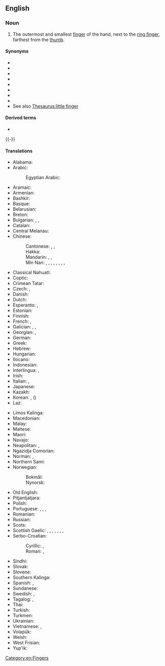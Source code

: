 {{also|little-finger}}
==English==
{{picdic
|image=Paume de main.jpeg
|width=310
|labels=
{{picdiclabel|color=white|fontsize=18|posx=100|posy=179|link=palm|lang=en}}
{{picdiclabel|color=white|fontsize=12|posx=20|posy=200|link=wrist|align=left|lang=en}}
{{picdiclabel|color=white|fontsize=12|posx=90|posy=70|link=thumb|lang=en}}
{{picdiclabel|color=white|fontsize=12|posx=200|posy=125|link=index finger|lang=en}}
{{picdiclabel|color=white|fontsize=12|posx=225|posy=160|link=middle finger|lang=en}}
{{picdiclabel|color=white|fontsize=12|posx=220|posy=205|link=ring finger|lang=en}}
{{picdiclabel|color=white|fontsize=18|posx=200|posy=245|link=little finger|lang=en}}
{{picdiclabel|color=white|fontsize=18|posx=200|posy=265|link=pinky|altlink=(pinky)|lang=en}}
|detail1=Click on labels in the image
|detail2=
{{picdicimg|image=Paume de main.jpeg|link=hand|lang=en}}
}}

===Noun===
{{en-noun}}

# The outermost and smallest [[finger]] of the hand, next to the [[ring finger]], farthest from the [[thumb]].

====Synonyms====
* {{l|en|auricular}}
* {{l|en|digit V}}
* {{l|en|ear-finger}}
* {{l|en|fifth digit}}
* {{l|en|fourth finger}}
* {{l|en|mercurial finger}}
* {{l|en|pinkie}}
* {{l|en|pinkie finger}}
* See also [[Thesaurus:little finger]]

====Derived terms====
* {{l|en|wrap around one's little finger}}

{{-}}

====Translations====
{{trans-top|outermost and smallest finger of the hand}}
* Alabama: {{t|akz|ilbochòosi}}
* Arabic: {{t|ar|خِنْصِر|m}}
*: Egyptian Arabic: {{t|arz|خنصر|m|tr=xínṣar|sc=Arab}}
* Aramaic: {{t|arc|ܚܨܪܐ|m|tr=ḥeṣrāʾ|sc=Hebr}}
* Armenian: {{t+|hy|ճկույթ}}
* Bashkir: {{t|ba|сәтәкәй}}
* Basque: {{t|eu|atxiki}}
* Belarusian: {{t|be|мязінец|m|tr=mjazínjec|sc=Cyrl}}
* Breton: {{t+|br|biz-bihan|m}}
* Bulgarian: {{t+|bg|кутре|n|tr=kútre|sc=Cyrl}}, {{t|bg|малък пръст|m|tr=málǎk prǎst|sc=Cyrl}}, {{t|bg|малешка|f|tr=maléška|sc=Cyrl}}
* Catalan: {{t+|ca|dit petit|m}}
* Central Melanau: {{t|mel|tujok ingeh}}
* Chinese:
*: Cantonese: {{t|yue|小指|tr=siu2 zi2}}, {{t|yue|手指尾|tr=sau2 zi2 mei5-1}}, {{t|yue|尾指|tr=mei5-1 zi2}}
*: Hakka: {{t|hak|手指尾|tr=sú-chṳ́-mî, sú-chí-mî}}
*: Mandarin: {{t+|cmn|小指|tr=xiǎozhǐ|sc=Hani}}, {{t+|cmn|小拇指|tr=xiǎomǔzhǐ}}, {{t|cmn|尾指|tr=wěizhǐ}}
*: Min Nan: {{t+|nan|尾指|tr=bóe-cháiⁿ, bé-cháiⁿ}}, {{t|nan|尾指仔|tr=bóe-cháiⁿ-á, bé-cháiⁿ-á}}, {{t|nan|尾指指|tr=bóe-chéng-cháiⁿ, bé-chéng-cháiⁿ}}, {{t|nan|尾指指仔|tr=bóe-chéng-cháiⁿ-á, bé-chéng-cháiⁿ-á}}, {{t|nan|煞尾指|tr=soah-bóe-cháiⁿ}}, {{t|nan|尾指頭仔}}, {{t|nan|尾指头仔|tr=bóe-chéng-thâu-á}}, {{t|nan|尾抅仔|tr=bé-niuh--á}}, {{t|nan|不吉|tr=put-kiat}}
* Classical Nahuatl: {{t|nci|mahpiltōntli}}
* Coptic: {{t|cop|ⲥⲁⲗⲟⲩⲡⲓⲛ|m}}
* Crimean Tatar: {{t|crh|kiçik parmaq}}
* Czech: {{t+|cs|malík|m}}, {{t+|cs|malíček|m}}
* Danish: {{t+|da|lillefinger}}
* Dutch: {{t+|nl|pink|m}}
* Esperanto: {{t|eo|malgranda fingro}}, {{t+|eo|etfingro}}
* Estonian: {{t|et|väike sõrm}}
* Finnish: {{t+|fi|pikkusormi}}
* French: {{t+|fr|petit doigt|m}}, {{t+|fr|auriculaire|m}}
* Galician: {{t+|gl|maimiño|m}}, {{t|gl|molecrín|m}}, {{t|gl|velleco|m}}
* Georgian: {{t|ka|ნეკი}}, {{t|ka|ნეკა თითი|sc=Geor}}
* German: {{t+|de|kleiner Finger|m}}
* Greek: {{t+|el|μικρός|m}}
* Hebrew: {{t+|he|זרת|f|tr=zéret|sc=Hebr}}
* Hungarian: {{t+|hu|kisujj}}
* Ilocano: {{t|ilo|kikit}}
* Indonesian: {{t+|id|jari kelingking}}
* Interlingua: {{t|ia|digito auricular}}, {{t|ia|auricular}}
* Irish: {{t|ga|méar bheag|f}}
* Italian: {{t+|it|mignolo|m}}, {{t|it|dito mignolo|m}}
* Japanese: {{t+|ja|小指|tr=こゆび, koyubi|sc=Jpan}}
* Kazakh: {{t|kk|шынашақ}}
* Korean: {{t+|ko|새끼손가락}}, {{t+|ko|소지}} ({{t+|ko|小指}})
* Laz: {{t|lzz|წულუ კითი|tr=culu kiti|sc=Geor}}
{{trans-mid}}
* Limos Kalinga: {{t|kmk|pasengsengket}}
* Macedonian: {{t|mk|мал прст|m|tr=mal p'rst}}
* Malay: {{t|ms|jari kelengkeng}}
* Maltese: {{t|mt|saba’ żgħir|m}}
* Maori: {{t|mi|kōiti}}
* Navajo: {{t|nv|áláyáázh}}
* Neapolitan: {{t|nap|mignulìllo|m}}, {{t|nap|dito piccerillo|m}}
* Ngazidja Comorian: {{t|zdj|shaya sha ntsa|c7|c8}}
* Norman: {{t|nrf|p'tit dé|m}} {{qualifier|Jersey}}, {{t|nrf|p'tit quérouin|m}} {{qualifier|Guernsey}}
* Northern Sami: {{t|se|čelččen}}
* Norwegian:
*: Bokmål: {{t|nb|lillefinger|m}}
*: Nynorsk: {{t|nn|veslefinger|m}}
* Old English: {{t|ang|lȳtel finger|m}}
* Pitjantjatjara: {{t|pjt|maṟa ngaḻi}}
* Polish: {{t+|pl|mały palec|m-in}}
* Portuguese: {{t+|pt|dedo mínimo|m}}, {{t+|pt|mínimo|m}}, {{t+|pt|dedo auricular|m}}, {{qualifier|Brazil}} {{t+|pt|mindinho|m}}
* Romanian: {{t|ro|deget mic|n}}
* Russian: {{t+|ru|мизи́нец|m}}
* Scots: {{t|sco|pinkie}}
* Scottish Gaelic: {{t|gd|lùdag|f}}, {{t|gd|luad|m}}, {{t|gd|corra-mheur|f}}, {{t|gd|gilceag|f}}, {{t|gd|lùidean|m}}, {{t|gd|brideagaidh|f}}, {{t|gd|cuisteag|f}}, {{t|gd|lùdan|m}}
* Serbo-Croatian:
*: Cyrillic: {{t|sh|мали прст|m}}, {{t|sh|малић|m}}
*: Roman: {{t|sh|mali prst|m}}, {{t+|sh|malić|m}}
* Sindhi: {{t|sd|چِيچَ|f}}
* Slovak: {{t+|sk|malíček|m}}
* Slovene: {{t+|sl|mezinec|m}}
* Southern Kalinga: {{t|ksc|paiing}}
* Spanish: {{t|es|dedo meñique|m}}, {{t+|es|meñique|m}}
* Sundanese: {{t|su|cingir}}
* Swedish: {{t+|sv|lillfinger}}, {{t+|sv|lilltå}}
* Tagalog: {{t|tl|kalingkingan}}, {{t|tl|hinliliit}}
* Thai: {{t|th|นิ้วก้อย}}
* Turkish: {{t+|tr|serçe parmağı}}
* Turkmen: {{t|tk|külembike}}
* Ukrainian: {{t|uk|мізинець|m|tr=mizýnecʹ|sc=Cyrl}}
* Vietnamese: {{t+|vi|ngón út}}, {{t+|vi|ngón tay út}}
* Volapük: {{t+|vo|rikül}}
* Welsh: {{t|cy|bys bach|m}}
* West Frisian: {{t|fy|pink}}
* Yup'ik: {{t|esu|iqelquq}}
{{trans-bottom}}

[[Category:en:Fingers]]
